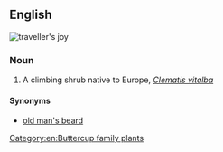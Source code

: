 ==English==
[[Image:Clematis vitalba flowers 230702.jpg|thumb|'''traveller's joy''']]
{{wikipedia}}
{{wikispecies}}
{{rfi}}
===Noun===
{{en-noun|head=[[traveller]][['s]] [[joy]]|-}}

# A climbing shrub native to Europe, ''[[Clematis vitalba]]''

====Synonyms====
* {{sense|''Clematis vitalba''}} [[old man's beard]]

[[Category:en:Buttercup family plants]]